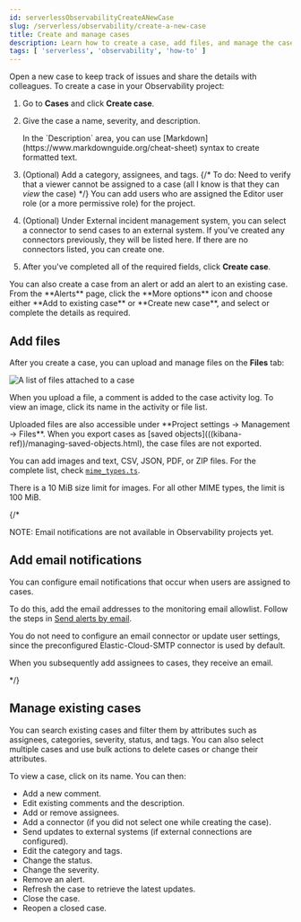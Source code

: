 ```yaml
---
id: serverlessObservabilityCreateANewCase
slug: /serverless/observability/create-a-new-case
title: Create and manage cases
description: Learn how to create a case, add files, and manage the case over time.
tags: [ 'serverless', 'observability', 'how-to' ]
---
```


<p><DocBadge template="technical preview" /></p>

Open a new case to keep track of issues and share the details with colleagues.
To create a case in your Observability project:

1. Go to **Cases** and click **Create case**.
1. Give the case a name, severity, and description.

    <DocCallOut title="Tip">
    In the `Description` area, you can use
    [Markdown](https://www.markdownguide.org/cheat-sheet) syntax to create formatted text.
    </DocCallOut>

1. (Optional) Add a category, assignees, and tags.
    {/* To do: Need to verify that a viewer cannot be assigned to a case
    (all I know is that they can _view_ the case) */}
    You can add users who are assigned the Editor user role (or a more permissive role) for the project.

1. (Optional) Under External incident management system, you can select a connector to send cases to an external system.
    If you've created any connectors previously, they will be listed here.
    If there are no connectors listed, you can <DocLink id="serverlessObservabilitySendCasesToAnExternalSystem">create one</DocLink>.

1. After you've completed all of the required fields, click **Create case**.

<DocCallOut title="Tip">
You can also create a case from an alert or add an alert to an existing case. From the **Alerts** page, click the **More options** <DocIcon type="boxesHorizontal" title="More actions" /> icon and choose either **Add to existing case** or **Create new case**, and select or complete the details as required.
</DocCallOut>

## Add files

After you create a case, you can upload and manage files on the **Files** tab:

![A list of files attached to a case](../images/cases-files-tab.png)

When you upload a file, a comment is added to the case activity log.
To view an image, click its name in the activity or file list.

<DocCallOut title="Note">
Uploaded files are also accessible under **Project settings → Management → Files**.
When you export cases as [saved objects](((kibana-ref))/managing-saved-objects.html), the case files are not exported.
</DocCallOut>

You can add images and text, CSV, JSON, PDF, or ZIP files.
For the complete list, check [`mime_types.ts`](https://github.com/elastic/kibana/blob/main/x-pack/plugins/cases/common/constants/mime_types.ts).

<DocCallOut title="File size limits">
There is a 10 MiB size limit for images. For all other MIME types, the limit is 100 MiB.
</DocCallOut>

{/*

NOTE: Email notifications are not available in Observability projects yet.

## Add email notifications

You can configure email notifications that occur when users are assigned to
cases.

To do this, add the email addresses to the monitoring email allowlist.
Follow the steps in [Send alerts by email](((cloud))/ec-watcher.html#ec-watcher-allowlist).

You do not need to configure an email connector or update
user settings, since the preconfigured Elastic-Cloud-SMTP connector is
used by default.

When you subsequently add assignees to cases, they receive an email.

*/}

## Manage existing cases

You can search existing cases and filter them by attributes such as assignees,
categories, severity, status, and tags. You can also select multiple cases and use bulk
actions to delete cases or change their attributes.

To view a case, click on its name. You can then:

* Add a new comment.
* Edit existing comments and the description.
* Add or remove assignees.
* Add a <DocLink id="serverlessObservabilitySendCasesToAnExternalSystem">connector</DocLink> (if you did not select one while creating the case).
* Send updates to external systems (if external connections are configured).
* Edit the category and tags.
* Change the status.
* Change the severity.
* Remove an alert.
* Refresh the case to retrieve the latest updates.
* Close the case.
* Reopen a closed case.

